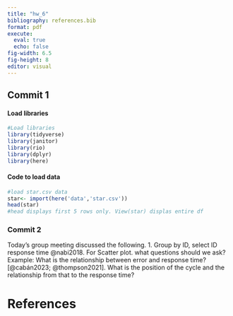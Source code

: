 ```yaml
---
title: "hw_6"
bibliography: references.bib
format: pdf
execute: 
  eval: true
  echo: false
fig-width: 6.5
fig-height: 8
editor: visual
---
```


## Commit 1

#### Load libraries

```r
#Load libraries
library(tidyverse)
library(janitor)
library(rio)
library(dplyr)
library(here) 
```

#### Code to load data

```r
#load star.csv data
star<- import(here('data','star.csv'))
head(star) 
#head displays first 5 rows only. View(star) displas entire df
```

### Commit 2

Today's group meeting discussed the following. 1. Group by ID, select ID response time @nabi2018. For Scatter plot. what questions should we ask? Example: What is the relationship between error and response time? [@cabán2023; @thompson2021]. What is the position of the cycle and the relationship from that to the response time?

# References
